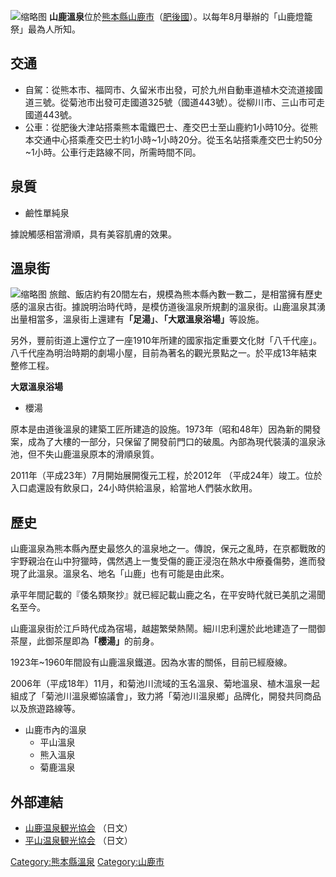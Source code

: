 {{Unreferenced|time=2016-07-07T12:13:26+00:00}}
[[File:櫻湯.jpg|缩略图]]
'''山鹿溫泉'''位於[[熊本縣|熊本縣]][[山鹿市|山鹿市]]（[[肥後國|肥後國]]）。以每年8月舉辦的「山鹿燈籠祭」最為人所知。

== 交通 ==
* 自駕：從熊本市、福岡市、久留米市出發，可於九州自動車道植木交流道接國道三號。從菊池市出發可走國道325號（國道443號）。從柳川市、三山市可走國道443號。
* 公車：從肥後大津站搭乘熊本電鐵巴士、產交巴士至山鹿約1小時10分。從熊本交通中心搭乘產交巴士約1小時~1小時20分。從玉名站搭乘產交巴士約50分~1小時。公車行走路線不同，所需時間不同。

== 泉質 ==
* 鹼性單純泉
據說觸感相當滑順，具有美容肌膚的效果。

== 溫泉街 ==
[[File:足湯.jpg|缩略图]]
旅館、飯店約有20間左右，規模為熊本縣內數一數二，是相當擁有歷史感的溫泉古街。據說明治時代時，是模仿道後溫泉所規劃的溫泉街。山鹿溫泉其湧出量相當多，溫泉街上還建有'''「足湯」'''、'''「大眾溫泉浴場」'''等設施。

另外，豐前街道上還佇立了一座1910年所建的國家指定重要文化財「八千代座」。八千代座為明治時期的劇場小屋，目前為著名的觀光景點之一。於平成13年結束整修工程。

'''大眾溫泉浴場'''
* 櫻湯
原本是由道後溫泉的建築工匠所建造的設施。1973年（昭和48年）因為新的開發案，成為了大樓的一部分，只保留了開發前門口的破風。內部為現代裝潢的溫泉泳池，但不失山鹿溫泉原本的滑順泉質。

2011年（平成23年）7月開始展開復元工程，於2012年 （平成24年）竣工。位於入口處還設有飲泉口，24小時供給溫泉，給當地人們裝水飲用。

== 歷史 ==
山鹿溫泉為熊本縣內歷史最悠久的溫泉地之一。傳說，保元之亂時，在京都戰敗的宇野親治在山中狩獵時，偶然遇上一隻受傷的鹿正浸泡在熱水中療養傷勢，進而發現了此溫泉。溫泉名、地名「山鹿」也有可能是由此來。

承平年間記載的『倭名類聚抄』就已經記載山鹿之名，在平安時代就已美肌之湯聞名至今。

山鹿溫泉街於江戶時代成為宿場，越趨繁榮熱鬧。細川忠利還於此地建造了一間御茶屋，此御茶屋即為'''「櫻湯」'''的前身。

1923年~1960年間設有山鹿溫泉鐵道。因為水害的關係，目前已經廢線。

2006年（平成18年）11月，和菊池川流域的玉名溫泉、菊地溫泉、植木溫泉一起組成了「菊池川溫泉鄉協議會」，致力將「菊池川溫泉鄉」品牌化，開發共同商品以及旅遊路線等。
* 山鹿市內的溫泉
** 平山溫泉
** 熊入溫泉
** 菊鹿溫泉

== 外部連結 ==
*[http://www.y-kankoukyoukai.com/ 山鹿温泉観光協会] {{Wayback|url=http://www.y-kankoukyoukai.com/ |date=20081223065414 }} （日文）
*[http://www.hirayama-onsen.jp/ 平山温泉観光協会] {{Wayback|url=http://www.hirayama-onsen.jp/ |date=20081223134758 }} （日文）

[[Category:熊本縣溫泉|Category:熊本縣溫泉]]
[[Category:山鹿市|Category:山鹿市]]